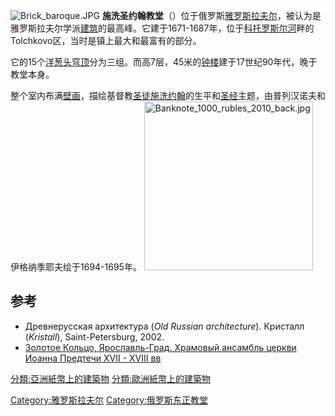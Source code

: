 [[File:Brick_baroque.JPG|thumb]]
'''施洗圣约翰教堂'''（{{lang-ru|Церковь Иоанна Предтечи}}）位于俄罗斯[[雅罗斯拉夫尔|雅罗斯拉夫尔]]，被认为是雅罗斯拉夫尔学派[[建筑|建筑]]的最高峰。它建于1671-1687年，位于[[科托罗斯尔河|科托罗斯尔河]]畔的Tolchkovo区，当时是镇上最大和最富有的部分。

它的15个[[洋葱头穹顶|洋葱头穹顶]]分为三组。而高7层，45米的[[钟楼|钟楼]]建于17世纪90年代，晚于教堂本身。

整个室内布满[[壁画|壁画]]，描绘基督教[[圣徒|圣徒]][[施洗约翰|施洗约翰]]的生平和[[圣经|圣经]]主题，由普列汉诺夫和伊格纳季耶夫绘于1694-1695年。
[[File:Banknote_1000_rubles_2010_back.jpg|270px]]

==参考==
* Древнерусская архитектура (''Old Russian architecture''). Кристалл (''Kristall''), Saint-Petersburg, 2002.
*[https://web.archive.org/web/20070928144313/http://www.yaroslavl-grad.ru/catalogue.html?id=365 Золотое Кольцо, Ярославль-Град. Храмовый ансамбль церкви Иоанна Предтечи XVII - XVIII вв]
{{coord|57|36|38.96|N|39|51|25.26|E|source:kolossus-plwiki|display=title}}

[[Category:雅罗斯拉夫尔|Category:雅罗斯拉夫尔]]
[[Category:俄罗斯东正教堂|Category:俄罗斯东正教堂]]
[[分類:亞洲紙幣上的建築物|分類:亞洲紙幣上的建築物]]
[[分類:歐洲紙幣上的建築物|分類:歐洲紙幣上的建築物]]